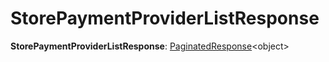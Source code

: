 
# StorePaymentProviderListResponse

 **StorePaymentProviderListResponse**: [PaginatedResponse](../types.HttpTypes.PaginatedResponse/page.mdx)&#60;object&#62;
